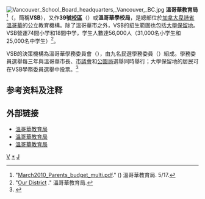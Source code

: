 [[File:Vancouver_School_Board_headquarters,_Vancouver,_BC.jpg|thumb]]
'''溫哥華教育局'''<ref>"[https://www.webcitation.org/6LbTUkrnk?url=http://web.archive.org/web/20110719133511/http://nootka.vsb.bc.ca/March2010_Parents_budget_multi.pdf March2010_Parents_budget_multi.pdf]." () 溫哥華教育局. 5/17.</ref>（{{lang-en|Vancouver School Board}}，簡稱'''VSB'''），又作'''39號[[學區|校區]]'''（{{lang|en|School District 39}}）或'''溫哥華學校局'''，是總部位於[[加拿大|加拿大]][[卑詩省|卑詩省]][[溫哥華|溫哥華]]的公立教育機構。除了溫哥華市之外，VSB的招生範圍也包括[[大學保留地|大學保留地]]。VSB營運74間小学和18間中学，学生人數達56,000人（31,000名小学生和25,000名中学生）<ref>"[http://www.vsb.bc.ca/about-vsb Our District] {{Wayback|url=http://www.vsb.bc.ca/about-vsb |date=20110716060130 }}." 溫哥華教育局.</ref>。 

VSB的決策機構為溫哥華學務委員會（{{lang|en|Vancouver Board of Education}}），由九名民選學務委員（{{lang|en|trustee}}）組成。學務委員選舉每三年與溫哥華市長、[[溫哥華市議會|市議會]]和[[溫哥華公園及康樂局|公園局]]選舉同時舉行；大學保留地的居民可在VSB學務委員選舉中投票。<ref>{{Cite web |url=http://vancouver.ca/ctyclerk/election2008/info-voters.htm |title=Information for Voters - Election 2008 - City of Vancouver Elections |accessdate=2011-03-14 |archive-date=2011-08-10 |archive-url=https://web.archive.org/web/20110810201025/http://vancouver.ca/ctyclerk/election2008/info-voters.htm |dead-url=no }}</ref>

== 参考资料及注释 ==
{{reflist}}

== 外部链接 ==
{{Commons cat|Vancouver School Board}}
* [http://www.vsb.bc.ca/ 溫哥華教育局] {{Wayback|url=http://www.vsb.bc.ca/ |date=20060408000708 }} {{en}}
* [http://www.vsb.bc.ca/simplifiedchinese 溫哥華教育局] {{Wayback|url=http://www.vsb.bc.ca/simplifiedchinese |date=20101201024834 }} {{Zh-hans}}{{dead link}}
* [http://www.vsb.bc.ca/traditionalchinese 溫哥華教育局] {{Wayback|url=http://www.vsb.bc.ca/traditionalchinese |date=20140831200006 }} {{Zh-hant}}{{dead link}}
[[Category:不列颠哥伦比亚的学区|V]]
[[Category:溫哥華教育|*]]
[[Category:溫哥華政治|J]]
{{模板:英屬哥倫比亞省學區}}